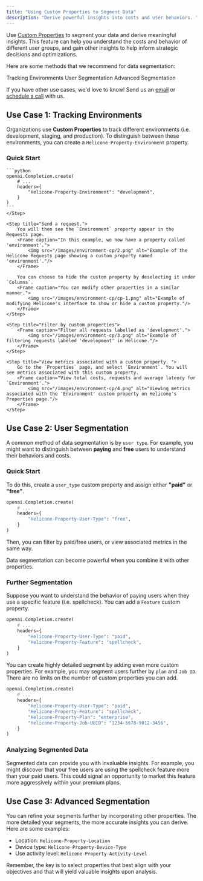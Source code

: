 ```yaml
---
title: "Using Custom Properties to Segment Data"
description: "Derive powerful insights into costs and user behaviors. "
---
```




Use [Custom Properties](features/advanced-usage/custom-properties) to segment your data and derive meaningful insights. This feature can help you understand the costs and behavior of different user groups, and gain other insights to help inform strategic decisions and optimizations.


Here are some methods that we recommend for data segmentation: 

<CardGroup cols={3}>
  <Card title="Use Case 1" href="/use-cases/segmentation#use-case-1-tracking-environments">
    Tracking Environments
  </Card>
  <Card title="Use Case 2" href="/use-cases/segmentation#use-case-2-user-segmentation">
    User Segmentation 
  </Card>
  <Card title="Use Case 3" href="/use-cases/segmentation#use-case-3-advanced-segmentation">
    Advanced Segmentation
  </Card>
</CardGroup>

<Note> If you have other use cases, we'd love to know! Send us an [email](help@helicone.ai) or [schedule a call](https://cal.com/team/helicone/helicone-discovery) with us. </Note> 



## Use Case 1: Tracking Environments 

Organizations use **Custom Properties** to track different environments (i.e. development, staging, and production). To distinguish between these environments, you can create a `Helicone-Property-Environment` property. 

### Quick Start

<Steps>
    <Step title="Add the 'Environment' property and assign a value.">

    ```python
    openai.Completion.create(
        # ...
        headers={
            "Helicone-Property-Environment": "development",
        }
    )
    ```
    </Step>

    <Step title="Send a request.">
        You will then see the `Environment` property appear in the Requests page. 
        <Frame caption="In this example, we now have a property called 'environment'.">
            <img src="/images/environment-cp/2.png" alt="Example of the Helicone Requests page showing a custom property named 'environment'."/>
        </Frame>

        You can choose to hide the custom property by deselecting it under `Columns`.
        <Frame caption="You can modify other properties in a similar manner.">
            <img src="/images/environment-cp/cp-1.png" alt="Example of modifying Helicone's interface to show or hide a custom property."/>
        </Frame>
    </Step>

    <Step title="Filter by custom properties">
        <Frame caption="Filter all requests labelled as 'development'.">
            <img src="/images/environment-cp/3.png" alt="Example of filtering requests labeled 'development' in Helicone."/>
        </Frame>
    </Step>

    <Step title="View metrics associated with a custom property. ">
        Go to the `Properties` page, and select `Environment`. You will see metrics associated with this custom property. 
        <Frame caption="View total costs, requests and average latency for `Environment'.">
            <img src="/images/environment-cp/4.png" alt="Viewing metrics associated with the 'Environment' custom property on Helicone's Properties page."/>
        </Frame>
    </Step>
</Steps>


## Use Case 2: User Segmentation

A common method of data segmentation is by `user type`. For example, you might want to distinguish between **paying** and **free** users to understand their behaviors and costs.


### Quick Start 

To do this, create a `user_type` custom property and assign either **"paid"** or **"free"**. 


```python
openai.Completion.create(
    # ...
    headers={
        "Helicone-Property-User-Type": "free",
    }
)
```

Then, you can filter by paid/free users, or view associated metrics in the same way. 

<Tip>Data segmentation can become powerful when you combine it with other properties. </Tip>


### Further Segmentation

Suppose you want to understand the behavior of paying users when they use a specific feature (i.e. spellcheck). You can add a `Feature` custom property. 

```python
openai.Completion.create(
    # ...
    headers={
        "Helicone-Property-User-Type": "paid",
        "Helicone-Property-Feature": "spellcheck",
    }
)
```
You can create highly detailed segment by adding even more custom properties. For example, you may segment users further by `plan` and `Job ID`. There are no limits on the number of custom properties you can add. 

```python
openai.Completion.create(
    # ...
    headers={
        "Helicone-Property-User-Type": "paid",
        "Helicone-Property-Feature": "spellcheck",
        "Helicone-Property-Plan": "enterprise",
        "Helicone-Property-Job-UUID": "1234-5678-9012-3456",
    }
)
```

### Analyzing Segmented Data

Segmented data can provide you with invaluable insights. For example, you might discover that your free users are using the spellcheck feature more than your paid users. This could signal an opportunity to market this feature more aggressively within your premium plans.



## Use Case 3: Advanced Segmentation

You can refine your segments further by incorporating other properties. The more detailed your segments, the more accurate insights you can derive. Here are some examples: 
- Location: `Helicone-Property-Location`
- Device type: `Helicone-Property-Device-Type`
- Use activity level: `Helicone-Property-Activity-Level`

Remember, the key is to select properties that best align with your objectives and that will yield valuable insights upon analysis. 


<QuestionsSection />